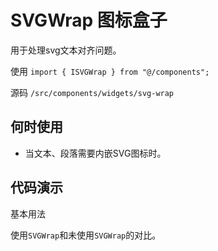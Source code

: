 # SVGWrap 图标盒子

用于处理svg文本对齐问题。

使用 `import { ISVGWrap } from "@/components";`

源码 `/src/components/widgets/svg-wrap`

## 何时使用

* 当文本、段落需要内嵌SVG图标时。

## 代码演示

基本用法

使用`SVGWrap`和未使用`SVGWrap`的对比。

<code src='./demos/basic' />